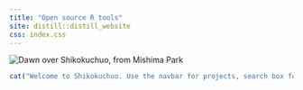 ```yaml
---
title: "Open source R tools"
site: distill::distill_website
css: index.css
---
```


<div class="l-screen">
  <img alt="Dawn over Shikokuchuo, from Mishima Park" src="img/SKC.jpg" />
</div>

```r
cat("Welcome to Shikokuchuo. Use the navbar for projects, search box for articles.")
```
